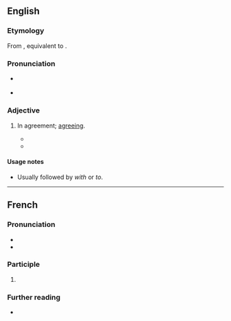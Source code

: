 ==English==

===Etymology===
From {{inh|en|enm|acordaunt}}, equivalent to {{suffix|en|accord|ant}}.

===Pronunciation===
* {{a|US}} {{IPA|en|/əˈkɔɹd.ənt/}}
* {{audio|en|LL-Q1860 (eng)-Vealhurl-accordant.wav|Audio (Southern England)}}

===Adjective===
{{en-adj}}

# In agreement; [[agreeing]].
#: {{syn|en|consonant|harmonious|corresponding|conformable|conforming}}
#* {{quote-book|en|title=The Descent of Man|author=Charles Darwin|year=1871|passage=The breach of this law, even when the breach is known to be strictly '''accordant''' with true morality, has caused many a man more agony than a real crime.}}
#* {{quote-book|en|title=The Captivity An Oratorio|author=Oliver Goldsmith|passage=And now his voice '''accordant''' to the string.|year=1836}}

====Usage notes====
* Usually followed by ''with'' or ''to''.

----

==French==

===Pronunciation===
* {{fr-IPA}}
* {{audio|fr|LL-Q150 (fra)-Lepticed7-accordant.wav|Audio}}

===Participle===
{{head|fr|present participle}}

# {{present participle of|fr|accorder}}

===Further reading===
* {{R:TLFi}}